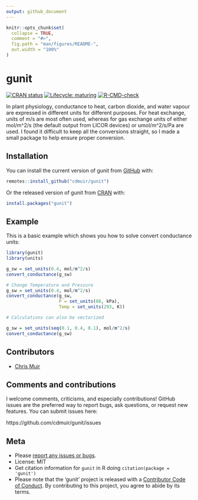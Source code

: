 ```yaml
---
output: github_document
---
```


<!-- README.md is generated from README.Rmd. Please edit that file -->

```r
knitr::opts_chunk$set(
  collapse = TRUE,
  comment = "#>",
  fig.path = "man/figures/README-",
  out.width = "100%"
)
```
# gunit

<!-- badges: start -->
[![CRAN status](https://www.r-pkg.org/badges/version/gunit)](https://cran.r-project.org/package=gunit)
[![Lifecycle: maturing](https://img.shields.io/badge/lifecycle-maturing-blue.svg)](https://www.tidyverse.org/lifecycle/#maturing)
[![R-CMD-check](https://github.com/cdmuir/gunit/actions/workflows/R-CMD-check.yaml/badge.svg)](https://github.com/cdmuir/gunit/actions/workflows/R-CMD-check.yaml)
<!-- badges: end -->

In plant physiology, conductance to heat, carbon dioxide, and water vapour are expressed in different units for different purposes. For heat exchange, units of m/s are most often used, whereas for gas exchange units of either mol/m^2/s (the default output from LICOR devices) or umol/m^2/s/Pa are used. I found it difficult to keep all the conversions straight, so I made a small package to help ensure proper conversion.

## Installation

You can install the current version of gunit from [GitHub](https://github.com/cdmuir/gunit) with:

``` r
remotes::install_github("cdmuir/gunit")
```

Or the released version of gunit from [CRAN](https://CRAN.R-project.org) with:

``` r
install.packages("gunit")
```

## Example

This is a basic example which shows you how to solve convert conductance units:

```r
library(gunit)
library(units)

g_sw = set_units(0.4, mol/m^2/s)
convert_conductance(g_sw)

# Change Temperature and Pressure
g_sw = set_units(0.4, mol/m^2/s)
convert_conductance(g_sw, 
                    P = set_units(80, kPa), 
                    Temp = set_units(293, K))

# Calculations can also be vectorized

g_sw = set_units(seq(0.1, 0.4, 0.1), mol/m^2/s)
convert_conductance(g_sw)

```

## Contributors

* [Chris Muir](https://github.com/cdmuir)

## Comments and contributions

I welcome comments, criticisms, and especially contributions!
GitHub issues are the preferred way to report bugs, ask questions, or request new features.
You can submit issues here:

https://github.com/cdmuir/gunit/issues

## Meta

* Please [report any issues or bugs](https://github.com/cdmuir/gunit/issues).
* License: MIT
* Get citation information for `gunit` in R doing `citation(package = 'gunit')`
* Please note that the 'gunit' project is released with a
[Contributor Code of Conduct](CODE_OF_CONDUCT.md).
By contributing to this project, you agree to abide by its terms.
